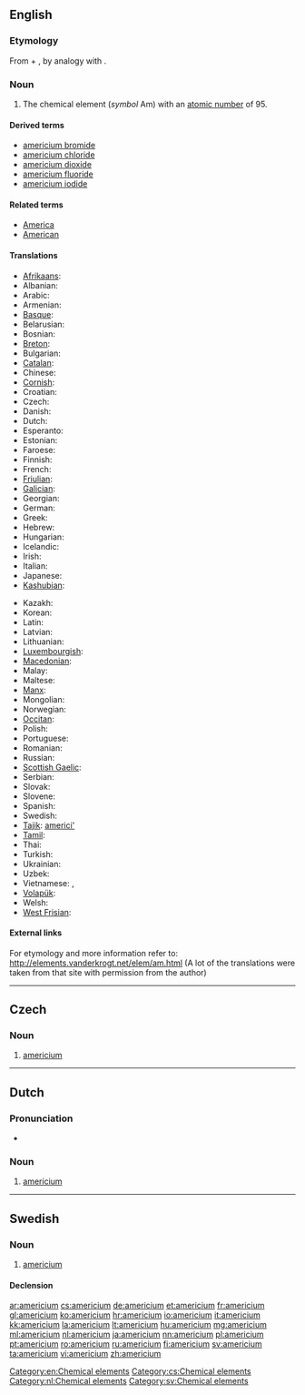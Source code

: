 {{also|Americium}}
==English==
{{elements|Am|plutonium|Pu|curium|Cm}}

===Etymology===
From {{term|America|Americ(as)}} + {{term|-ium}}, by analogy with {{term|europium}}.

===Noun===
{{en-noun|-}}
{{wikipedia}}

# The chemical element (''symbol'' Am) with an [[atomic number]] of 95.

====Derived terms====
* [[americium bromide]]
* [[americium chloride]]
* [[americium dioxide]]
* [[americium fluoride]]
* [[americium iodide]]

====Related terms====
* [[America]]
* [[American]]

====Translations====
{{trans-top|chemical element with atomic number 95}}
* [[Afrikaans]]: {{t-|af|americium|xs=Afrikaans}}
* Albanian: {{t|sq|americ|xs=Albanian}}
* Arabic: {{t|ar|أمريكيوم|m|tr=’amríkyum}}
* Armenian: {{t-|hy|ամերիցիում|tr=americʿium}}
* [[Basque]]: {{t|eu|amerizioa|xs=Basque}}
* Belarusian: {{t|be|амерыцый|m|tr=amerýtsyj|xs=Belarusian}}
* Bosnian: {{t-|bs|americij}}
* [[Breton]]: {{t|br|amerikiom|xs=Breton}}
* Bulgarian: {{t-|bg|америций|m|tr=amerítsij}}
* [[Catalan]]: {{t+|ca|americi}}
* Chinese: {{t-|cmn|鋂|tr=méi|sc=Hani}}
* [[Cornish]]: {{t|kw|amerycanyum|xs=Cornish}}
* Croatian: {{t+|hr|americij}}
* Czech: {{t+|cs|americium}}
* Danish: {{t-|da|americium}}
* Dutch: {{t+|nl|americium|n}}
* Esperanto: {{t-|eo|americio|xs=Esperanto}}
* Estonian: {{t-|et|ameriitsium}}
* Faroese: {{t-|fo|americium|xs=Faroese}}
* Finnish: {{t+|fi|amerikium}}
* French: {{t+|fr|américium|m}}
* [[Friulian]]: {{tø|fur|americi}}
* [[Galician]]: {{t+|gl|americio|xs=Galician}}
* Georgian: {{t|ka|ამერიციუმი|tr=ameritsiumi|sc=Geor|xs=Georgian}}
* German: {{t+|de|Americium|n}}
* Greek: {{t+|el|αμερίκιο|n|tr=ameríkio}}
* Hebrew: {{t+|he|אמריציום|tr=amerítsiyum}}
* Hungarian: {{t+|hu|amerícium}}
* Icelandic: {{t+|is|ameríkín}}
* Irish: {{t|ga|aimeiriciam|xs=Irish}}
* Italian: {{t+|it|americio|m}}
* Japanese: {{t+|ja|アメリシウム|tr=amerishiumu}}
* [[Kashubian]]: {{t|csb|amerik|xs=Kashubian}}
{{trans-mid}}
* Kazakh: {{t-|kk|америций|tr=ameritsii|sc=Cyrl|xs=Kazakh}}
* Korean: {{t+|ko|아메리슘|tr=amerisyum|sc=Hang}}
* Latin: {{t+|la|americium|n}}
* Latvian: {{t|lv|amerīcijs|xs=Latvian}}
* Lithuanian: {{t+|lt|americis|xs=Lithuanian}}
* [[Luxembourgish]]: {{t|lb|Amerizium|xs=Luxembourgish}}
* [[Macedonian]]: {{t|mk|америциум|m|tr=amerítsium}}
* Malay: {{t|ms|amerisium|xs=Malay}}
* Maltese: {{t|mt|amerizjum|xs=Maltese}}
* [[Manx]]: {{t-|gv|americium|xs=Manx}}
* Mongolian: {{t|mn|америци|tr=ameritsi|sc=Cyrl|xs=Mongolian}}
* Norwegian: {{t-|no|americium}}
* [[Occitan]]: {{t-|oc|americi|xs=Occitan}}
* Polish: {{t+|pl|ameryk|m}}
* Portuguese: {{t+|pt|amerício|m}}
* Romanian: {{t+|ro|americiu|n}}
* Russian: {{t+|ru|америций|m|tr=amerítsij}}
* [[Scottish Gaelic]]: {{t|gd|aimeiriciam|xs=Scottish Gaelic}}
* Serbian: {{t|sr|америциjум|m|tr=americijum|sc=Cyrl}}
* Slovak: {{t-|sk|americium}}
* Slovene: {{t+|sl|americij}}
* Spanish: {{t+|es|americio|m}}
* Swedish: {{t+|sv|americium|n}}
* [[Tajik]]: [[americi']]
* [[Tamil]]: {{t|ta|அமெரிகியம்|tr=amerikiyam|xs=Tamil}}
* Thai: {{t|th|อะเมริเซียม|tr=àmērísiam}}
* Turkish: {{t+|tr|amerikyum}}
* Ukrainian: {{t|uk|америцiй|m|tr=amerýtsij|xs=Ukrainian}}
* Uzbek: {{t-|uz|америций|tr=ameritsiy|sc=Cyrl|xs=Uzbek}}
* Vietnamese: {{t|vi|Amerixi|xs=Vietnamese}}, {{t|vi|Ameriđi|xs=Vietnamese}}
* [[Volapük]]: {{t|vo|lamerikin|xs=Volapük}}
* Welsh: {{t|cy|americiwm|xs=Welsh}}
* [[West Frisian]]: {{t-|fy|americium|xs=West Frisian}}
{{trans-bottom}}

====External links====
For etymology and more information refer to:
http://elements.vanderkrogt.net/elem/am.html
(A lot of the translations were taken from that site with permission from the author)

[[Category:en:Chemical elements]]
----

==Czech==

===Noun===
{{cs-noun|g=n}}

# [[#English|americium]] {{gloss|the chemical element with an atomic number of 95}}

[[Category:cs:Chemical elements]]

----

==Dutch==
{{wikipedia|lang=nl}}

===Pronunciation===
* {{audio|Nl-americium.ogg|Audio}}

===Noun===
{{infl|nl|noun|g=n}}

# [[americium#English|americium]]

[[Category:nl:Chemical elements]]
----

==Swedish==
{{wikipedia|lang=sv}}

===Noun===
{{sv-noun|g=n}}

# [[#English|americium]]

====Declension====
{{sv-noun-unc-irreg-n|2=americiumet}}

[[Category:sv:Chemical elements]]

[[ar:americium]]
[[cs:americium]]
[[de:americium]]
[[et:americium]]
[[fr:americium]]
[[gl:americium]]
[[ko:americium]]
[[hr:americium]]
[[io:americium]]
[[it:americium]]
[[kk:americium]]
[[la:americium]]
[[lt:americium]]
[[hu:americium]]
[[mg:americium]]
[[ml:americium]]
[[nl:americium]]
[[ja:americium]]
[[nn:americium]]
[[pl:americium]]
[[pt:americium]]
[[ro:americium]]
[[ru:americium]]
[[fi:americium]]
[[sv:americium]]
[[ta:americium]]
[[vi:americium]]
[[zh:americium]]